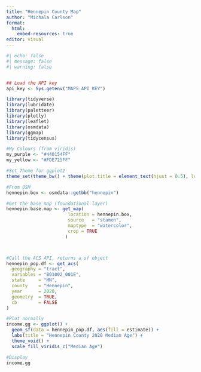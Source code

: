 ---
title: "Hennepin County Map"
author: "Michala Carlson"
format: 
  html:
    embed-resources: true
editor: visual
---

```{r include=FALSE}
#| echo: false
#| message: false
#| warning: false


## Load the API key
api_key <- Sys.getenv("MAPS_API_KEY")

```

```{r include=FALSE}
library(tidyverse)
library(lubridate)
library(paletteer)
library(plotly)
library(leaflet)
library(osmdata)
library(ggmap)
library(tidycensus)

#My Colours (from viridis)
my_purple <- "#440154FF"
my_yellow <- "#FDE725FF"

#Set Theme for ggplot2
theme_set(theme_bw() + theme(plot.title = element_text(hjust = 0.5), legend.position = "bottom"))

```

```{r echo=FALSE}
#From OSM
hennepin.box <- osmdata::getbb("hennepin")

#Get the base map (foundational layer)
hennepin.base.map <- get_map(
                       location = hennepin.box,
                       source   = "stamen",
                       maptype  = "watercolor",
                       crop = TRUE
                      )



#Call the ACS API, returns a sf object
hennepin_pop.df <- get_acs(
  geography = "tract",
  variables = "B01002_001E", 
  state     = "MN",
  county    = "Hennepin",
  year      = 2020,
  geometry  = TRUE,
  cb        = FALSE
)

#Plot normally
income.gg <- ggplot() + 
  geom_sf(data = hennepin_pop.df, aes(fill = estimate)) + 
  labs(title = "Hennepin County 2020 Median Age") + 
  theme_void() + 
  scale_fill_viridis_c("Median Age")

#Display
income.gg
```

